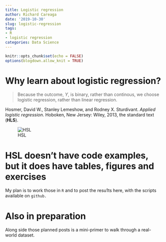 ```yaml
---
title: Logistic regression
author: Richard Careaga
date: '2019-10-30'
slug: logistic-regression
tags:
- R
- logistic regression
categories: Data Science
---
```


```r
knitr::opts_chunk$set(echo = FALSE)
options(blogdown.allow_knit = TRUE)
```


# Why learn about logistic regression?

> Because the outcome, $Y$, is binary, rather than continous, we choose logistic regression, rather than linear regression.

Hosmer, David W., Stanley Lemeshow, and Rodney X. Sturdivant. *Applied logistic regression*. Hoboken, New Jersey: Wiley, 2013, the standard text (**HLS**). 

![HSL](https://images-na.ssl-images-amazon.com/images/I/41qT9mkbB0L._SX313_BO1,204,203,200_.jpg)
 
# HSL doesn't have code examples, but it does have tables, figures and exercises

My plan is to work those in `R` and to post the resu1ts here, with the scripts available on `github.`

# Also in preparation

Along side those planned posts is a mini-primer to walk through a real-world dataset.
